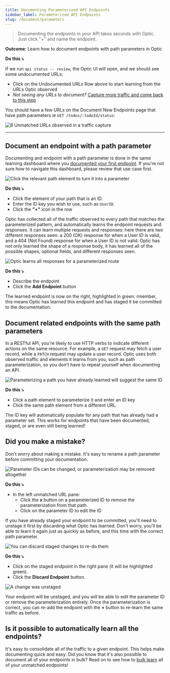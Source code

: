 ```yaml
---
title: Documenting Parameterized API Endpoints
sidebar_label: Parameterized API Endpoints
slug: /document/parameters
---
```


> Documenting the endpoints in your API takes seconds with Optic. Just click "+" and name the endpoint.

**Outcome**: Learn how to document endpoints with path parameters in Optic

**Do this ⤵️**

If we run `api status -- review`, the Optic UI will open, and we should see some undocumented URLs:
- Click on the Undocumented URLs Row above to start learning from the URLs Optic observed
- *Not seeing any URLs to document?* [Capture more traffic and come back to this step](/document)

You should have a few URLs on the Document New Endpoints page that have path parameters ie `GET /todos/:todoId/status`:

<Paper elevation={3}>

![8 Unmatched URLs observed in a traffic capture](/img/docs/doc-8-unmatched.png)

</Paper>

---

## Document an endpoint with a path parameter

Documenting and endpoint with a path parameter is done in the same learning dashboard where you [documented your first endpoint](/document/baseline#documenting-your-first-endpoint). If you're not sure how to navigate this dashboard, please review that use case first. 

<Paper elevation={3}>

  ![Click the relevant path element to turn it into a parameter](/img/docs/params-set-param.png)

</Paper>

**Do this ⤵️**

- Click the element of your path that is an ID.
- Enter the ID key you wish to use, such as `UserID`.
- Click the **"+"** icon in the row

Optic has collected all of the traffic observed to every path that matches the parameterized pattern, and automatically learns the endpoint requests and responses. It can learn multiple requests and responses: here there are two different responses seen: a 200 (OK) response for when a User ID is valid, and a 404 (Not Found) response for when a User ID is not valid. Optic has not only learned the shape of a response body, it has learned all of the possible shapes, optional fields, and different responses seen.

<Paper elevation={3}>

  ![Optic learns all responses for a parameterized route](/img/docs/params-learning.png)

</Paper>

**Do this ⤵️**

- Describe the endpoint
- Click the **Add Endpoint** button

The learned endpoint is now on the right, highlighted in green: rmember, this means Optic has learned this endpoint and has staged it be committed to the documentation.

## Document related endpoints with the same path parameters

In a RESTful API, you're likely to use HTTP verbs to indicate different actions on the same resource. For example, a `GET` request may fetch a user record, while a `PATCH` request may update a user record. Optic uses both observed traffic and elements it learns from you, such as path parameterization, so you don't have to repeat yourself when documenting an API.

<Paper elevation={3}>

  ![Parameterizing a path you have already learned will suggest the same ID](/img/docs/params-same-param.png)

</Paper>

**Do this ⤵️**

- Click a path element to parameterize it and enter an ID key 
- Click the same path element from a different URL.

The ID key will automatically populate for any path that has already had a parameter set. This works for endpoints that have been documented, staged, or are even still being learned! 

## Did you make a mistake?

Don't worry about making a mistake. It's easy to rename a path parameter before committing your documentation.

<Paper elevation={3}>

  ![Parameter IDs can be changed, or parameterization may be removed altogether](/img/docs/params-change-id.png)

</Paper>

**Do this ⤵️**

- In the left unmatched URL pane:
    - Click the **x** button on a parameterized ID to remove the parameterization from that path.
    - Click on the parameter ID to edit the ID

If you have already staged your endpoint to be committed, you'll need to unstage it first by discarding what Optic has learned. Don't worry, you'll be able to learn it again just as quickly as before, and this time with the correct path parameter.

<Paper elevation={3}>

  ![You can discard staged changes to re-do them](/img/docs/params-discard-endpoint.png)

</Paper>

**Do this ⤵️**

- Click on the staged endpoint in the right pane (it will be highlighted green).
- Click the **Discard Endpoint** button.

<Paper elevation={3}>

  ![A change was unstaged](/img/docs/params-unstage.png)

</Paper>

Your endpoint will be unstaged, and you will be able to edit the parameter ID or remove the parameterization entirely. Once the parameterization is correct, you can re-add the endpoint with the **+** button to re-learn the same traffic as before.

## Is it possible to automatically learn all the endpoints?

It's easy to consolidate all of the traffic to a given endpoint. This helps make documenting quick and easy. Did you know that it's also possible to document all of your endpoints in bulk? Read on to see how to [bulk learn](/document/bulk-learn) all of your unmatched endpoints!
